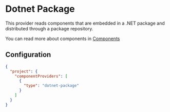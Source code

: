 # Dotnet Package

This provider reads components that are embedded in a .NET package and distributed through a package
repository.

You can read more about components in [Components](./components)

## Configuration

```json copy filename=".confixrc"
{
  "project": {
    "componentProviders": [
      {
        "type": "dotnet-package"
      }
    ]
  }
}
```
